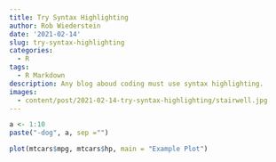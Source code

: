```yaml
---
title: Try Syntax Highlighting
author: Rob Wiederstein
date: '2021-02-14'
slug: try-syntax-highlighting
categories:
  - R
tags:
  - R Markdown
description: Any blog aboud coding must use syntax highlighting.
images:
  - content/post/2021-02-14-try-syntax-highlighting/stairwell.jpg
---
```


```r
a <- 1:10
paste("-dog", a, sep ="")
```

```r
plot(mtcars$mpg, mtcars$hp, main = "Example Plot")
```
